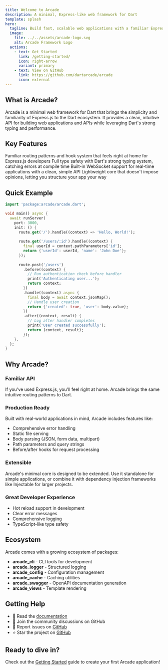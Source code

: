 ```yaml
---
title: Welcome to Arcade
description: A minimal, Express-like web framework for Dart
template: splash
hero:
  tagline: Build fast, scalable web applications with a familiar Express-like API in Dart
  image:
    file: ../../assets/arcade-logo.svg
    alt: Arcade Framework Logo
  actions:
    - text: Get Started
      link: /getting-started/
      icon: right-arrow
      variant: primary
    - text: View on GitHub
      link: https://github.com/dartarcade/arcade
      icon: external
---
```



## What is Arcade?

Arcade is a minimal web framework for Dart that brings the simplicity and familiarity of Express.js to the Dart ecosystem. It provides a clean, intuitive API for building web applications and APIs while leveraging Dart's strong typing and performance.

## Key Features

<CardGrid stagger>
  <Card title="Express-like API" icon="rocket">
    Familiar routing patterns and hook system that feels right at home for Express.js developers
  </Card>
  <Card title="Type Safety" icon="shield">
    Full type safety with Dart's strong typing system, catching errors at compile time
  </Card>
  <Card title="WebSocket Support" icon="wifi">
    Built-in WebSocket support for real-time applications with a clean, simple API
  </Card>
  <Card title="Minimal Core" icon="box">
    Lightweight core that doesn't impose opinions, letting you structure your app your way
  </Card>
</CardGrid>

## Quick Example

```dart
import 'package:arcade/arcade.dart';

void main() async {
  await runServer(
    port: 3000,
    init: () {
      route.get('/').handle((context) => 'Hello, World!');
      
      route.get('/users/:id').handle((context) {
        final userId = context.pathParameters['id'];
        return {'userId': userId, 'name': 'John Doe'};
      });
      
      route.post('/users')
        .before((context) {
          // Run authentication check before handler
          print('Authenticating user...');
          return context;
        })
        .handle((context) async {
          final body = await context.jsonMap();
          // Handle user creation
          return {'created': true, 'user': body.value};
        })
        .after((context, result) {
          // Log after handler completes
          print('User created successfully');
          return (context, result);
        });
    },
  );
}
```

## Why Arcade?

### Familiar API
If you've used Express.js, you'll feel right at home. Arcade brings the same intuitive routing patterns to Dart.

### Production Ready
Built with real-world applications in mind, Arcade includes features like:
- Comprehensive error handling
- Static file serving
- Body parsing (JSON, form data, multipart)
- Path parameters and query strings
- Before/after hooks for request processing

### Extensible
Arcade's minimal core is designed to be extended. Use it standalone for simple applications, or combine it with dependency injection frameworks like Injectable for larger projects.

### Great Developer Experience
- Hot reload support in development
- Clear error messages
- Comprehensive logging
- TypeScript-like type safety

## Ecosystem

Arcade comes with a growing ecosystem of packages:

- **arcade_cli** - CLI tools for development
- **arcade_logger** - Structured logging
- **arcade_config** - Configuration management
- **arcade_cache** - Caching utilities
- **arcade_swagger** - OpenAPI documentation generation
- **arcade_views** - Template rendering

## Getting Help

- 📖 Read the [documentation](/getting-started/)
- 💬 Join the community discussions on GitHub
- 🐛 Report issues on [GitHub](https://github.com/dartarcade/arcade/issues)
- ⭐ Star the project on [GitHub](https://github.com/dartarcade/arcade)

## Ready to dive in?

Check out the [Getting Started](/getting-started/) guide to create your first Arcade application!